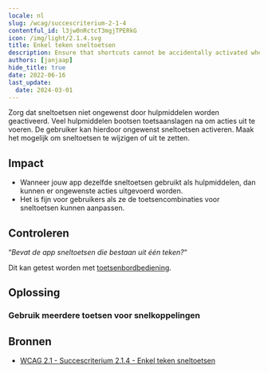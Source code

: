 ```yaml
---
locale: nl
slug: /wcag/succescriterium-2-1-4
contentful_id: l3jw0nRctcT3mgjTPERkG
icon: /img/light/2.1.4.svg
title: Enkel teken sneltoetsen
description: Ensure that shortcuts cannot be accidentally activated when using assistive technologies.
authors: [janjaap]
hide_title: true
date: 2022-06-16
last_update:
  date: 2024-03-01
---
```


<Hero
  title="Enkel teken sneltoetsen"
  image="/img/light/2.1.4.svg"
  alt="WCAG 2.1.4 - Logo"
  prefix="Succescriterium 2.1.4"
  suffix="Niveau A"
/>

Zorg dat sneltoetsen niet ongewenst door hulpmiddelen worden geactiveerd. Veel hulpmiddelen bootsen toetsaanslagen na om acties uit te voeren. De gebruiker kan hierdoor ongewenst sneltoetsen activeren. Maak het mogelijk om sneltoetsen te wijzigen of uit te zetten.

## Impact

- Wanneer jouw app dezelfde sneltoetsen gebruikt als hulpmiddelen, dan kunnen er ongewenste acties uitgevoerd worden.
- Het is fijn voor gebruikers als ze de toetsencombinaties voor sneltoetsen kunnen aanpassen.

## Controleren

“*Bevat de app sneltoetsen die bestaan uit één teken?*“

Dit kan getest worden met [toetsenbordbediening](/nl/stats/toetsenbordbediening).

## Oplossing

### Gebruik meerdere toetsen voor snelkoppelingen

<CodeSample id="keyboard-shortcuts" locale="nl"/>

## Bronnen

- [WCAG 2.1 - Succescriterium 2.1.4 - Enkel teken sneltoetsen](https://www.w3.org/Translations/WCAG21-nl/#enkel-teken-sneltoetsen)
